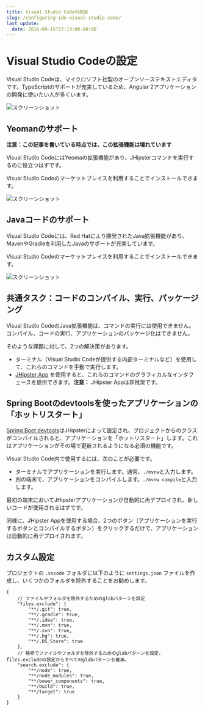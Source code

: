 ```yaml
---
title: Visual Studio Codeの設定
slug: /configuring-ide-visual-studio-code/
last_update:
  date: 2016-09-15T17:13:00-00:00
---
```


# <i class="fa fa-keyboard-o"></i> Visual Studio Codeの設定

Visual Studio Codeは、マイクロソフト社製のオープンソーステキストエディタです。TypeScriptのサポートが充実しているため、Angular 2アプリケーションの開発に使いたい人が多くいます。

![スクリーンショット](/images/configuring_ide_visual_studio_code_1.png)

## Yeomanのサポート

**注意：この記事を書いている時点では、この拡張機能は壊れています**

Visual Studio CodeにはYeomaの拡張機能があり、JHipsterコマンドを実行するのに役立つはずです。

Visual Studio Codeのマーケットプレイスを利用することでインストールできます。

![スクリーンショット](/images/configuring_ide_visual_studio_code_2.png)

## Javaコードのサポート

Visual Studio Codeには、Red Hatにより開発されたJava拡張機能があり、MavenやGradleを利用したJavaのサポートが充実しています。

Visual Studio Codeのマーケットプレイスを利用することでインストールできます。

![スクリーンショット](/images/configuring_ide_visual_studio_code_3.png)

## 共通タスク：コードのコンパイル、実行、パッケージング

Visual Studio CodeのJava拡張機能は、コマンドの実行には使用できません。コンパイル、コードの実行、アプリケーションのパッケージ化はできません。

そのような課題に対して、2つの解決策があります。

- ターミナル（Visual Studio Codeが提供する内部ターミナルなど）を使用して、これらのコマンドを手動で実行します。
- [JHipster App](/jhipster-app) を使用すると、これらのコマンドのグラフィカルなインタフェースを提供できます。**注意：** JHipster Appは非推奨です。

## Spring Bootのdevtoolsを使ったアプリケーションの「ホットリスタート」

[Spring Boot devtools](https://docs.spring.io/spring-boot/docs/current/reference/html/using-boot-devtools.html)はJHipsterによって設定され、プロジェクトからのクラスがコンパイルされると、アプリケーションを「ホットリスタート」します。これはアプリケーションがその場で更新されるようになる必須の機能です。

Visual Studio Code内で使用するには、次のことが必要です。

- ターミナルでアプリケーションを実行します。通常、`./mvnw`と入力します。
- 別の端末で、アプリケーションをコンパイルします。`./mvnw compile`と入力します。

最初の端末においてJHipsterアプリケーションが自動的に再デプロイされ、新しいコードが使用されるはずです。

同様に、JHipster Appを使用する場合、2つのボタン（アプリケーションを実行するボタンとコンパイルするボタン）をクリックするだけで、アプリケーションは自動的に再デプロイされます。

## カスタム設定

プロジェクトの `.vscode` フォルダに以下のように `settings.json` ファイルを作成し、いくつかのフォルダを除外することをお勧めします。

```
{
    // ファイルやフォルダを除外するためのglobパターンを設定
    "files.exclude": {
        "**/.git": true,
        "**/.gradle": true,
        "**/.idea": true,
        "**/.mvn": true,
        "**/.svn": true,
        "**/.hg": true,
        "**/.DS_Store": true
    },
    // 検索でファイルやフォルダを除外するためのglobパターンを設定。files.excludeの設定からすべてのglobパターンを継承。
    "search.exclude": {
        "**/node": true,
        "**/node_modules": true,
        "**/bower_components": true,
        "**/build": true,
        "**/target": true
    }
}
```
